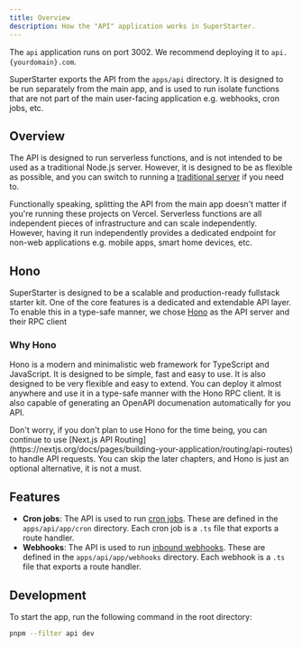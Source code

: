 ```yaml
---
title: Overview
description: How the "API" application works in SuperStarter.
---
```


<Tip>The `api` application runs on port 3002. We recommend deploying it to `api.{yourdomain}.com`.</Tip>

SuperStarter exports the API from the `apps/api` directory. It is designed to be run separately from the main app, and is used to run isolate functions that are not part of the main user-facing application e.g. webhooks, cron jobs, etc.

## Overview

The API is designed to run serverless functions, and is not intended to be used as a traditional Node.js server. However, it is designed to be as flexible as possible, and you can switch to running a [traditional server](/deployment/standalone-api) if you need to.

Functionally speaking, splitting the API from the main app doesn't matter if you're running these projects on Vercel. Serverless functions are all independent pieces of infrastructure and can scale independently. However, having it run independently provides a dedicated endpoint for non-web applications e.g. mobile apps, smart home devices, etc.

## Hono

SuperStarter is designed to be a scalable and production-ready fullstack starter kit. One of the core features is a dedicated and extendable API layer. To enable this in a type-safe manner, we chose [Hono](https://hono.dev/) as the API server and their RPC client

### Why Hono

Hono is a modern and minimalistic web framework for TypeScript and JavaScript. It is designed to be simple, fast and easy to use. It is also designed to be very flexible and easy to extend. You can deploy it almost anywhere and use it in a type-safe manner with the Hono RPC client. It is also capable of generating an OpenAPI documenation automatically for you API.

<Tip>
Don't worry, if you don't plan to use Hono for the time being, you can continue to use [Next.js API Routing](https://nextjs.org/docs/pages/building-your-application/routing/api-routes) to handle API requests. You can skip the later chapters, and Hono is just an optional alternative, it is not a must.
</Tip>

## Features

- **Cron jobs**: The API is used to run [cron jobs](/packages/cron). These are defined in the `apps/api/app/cron` directory. Each cron job is a `.ts` file that exports a route handler.
- **Webhooks**: The API is used to run [inbound webhooks](/packages/webhooks). These are defined in the `apps/api/app/webhooks` directory. Each webhook is a `.ts` file that exports a route handler.

## Development

To start the app, run the following command in the root directory:

```sh Terminal
pnpm --filter api dev
```